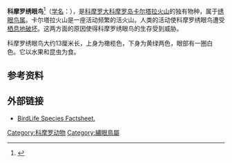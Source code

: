 {{Speciesbox
| name = 科摩罗绣眼鸟
| image = 
| status = VU
| status_system = IUCN3.1
| status_ref = <ref>{{IUCN|id=106007446 |title=''Zosterops mouroniensis'' | assessors=[[BirdLife_International|BirdLife International]] |version=2012.1 |year=2012 |accessdate=2012-07-16}}</ref>
| genus = Zosterops
| species = mouroniensis
| authority = [[Alphonse_Milne-Edwards|Milne-Edwards]] & [[Émile_Oustalet|Oustalet]], 1885
| synonyms = }}

'''科摩罗绣眼鸟'''<ref>{{cite web|title=动物名称数据库|url=http://zd1.brim.ac.cn/Mnamelist.asp?x_L_name=Zosterops+mouroniensis&z_L_name=LIKE%2C%27%25%2C%25%27|publisher=中国生物多样性信息中心动物学分部|accessdate=2013-07-26}}{{dead link|date=2018年4月 |bot=InternetArchiveBot |fix-attempted=yes }}</ref>（[[学名|学名]]：''{{lang|la|Zosterops mouroniensis}}''），是[[科摩罗|科摩罗]][[大科摩罗岛|大科摩罗岛]][[卡尔塔拉火山|卡尔塔拉火山]]的独有物种，属于[[绣眼鸟属|绣眼鸟属]]。卡尔塔拉火山是一座活动频繁的活火山。人类的活动使科摩罗绣眼鸟遭受[[栖息地破坏|栖息地破坏]]。这两方面的原因使得科摩罗绣眼鸟的生存受到威胁。

科摩罗绣眼鸟大约13厘米长，上身为橄榄色，下身为黄绿两色，眼部有一圈白色。它以水果和昆虫为食。

==参考资料==
{{Reflist}}

==外部链接==
*[http://www.birdlife.org/datazone/search/species_search.html?action=SpcHTMDetails.asp&sid=7446&m=0 BirdLife Species Factsheet.]
{{Taxonbar|from=Q1734605}}

{{鸟类小作品}}

[[Category:科摩罗动物|Category:科摩罗动物]]
[[Category:繡眼鳥屬|Category:繡眼鳥屬]]